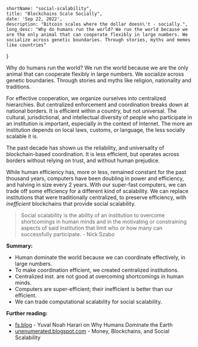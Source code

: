 
	shortName: "social-scalability",
	title: "Blockchains Scale Socially",
	date: 'Sep 22, 2022',
	description: "Bitcoin scales where the dollar doesn\'t - socially.",
    long_desc: "Why do humans run the world? We run the world because we are the only animal that can cooperate flexibly in large numbers. We socialize across genetic boundaries. Through stories, myths and memes like countries"
}

Why do humans run the world? We run the world because we are the only animal that can cooperate flexibly in large numbers. We socialize across genetic boundaries. Through stories and myths like religion, nationality and traditions.

For effective cooperation, we organize ourselves into centralized hierarchies. But centralized enforcement and coordination breaks down at national borders. It is efficient within a country, but not universal. The cultural, jurisdictional, and intellectual diversity of people who participate in an institution is important, especially in the context of Internet. The more an institution depends on local laws, customs, or language, the less socially scalable it is.

The past decade has shown us the reliability, and universality of blockchain-based coordination. It is less efficient, but operates across borders without relying on trust, and without human prejudice.

While human efficiency has, more or less, remained constant for the past thousand years, computers have been doubling in power and efficiency, and halving in size every 2 years. With our super-fast computers, we can trade off some efficiency for a different kind of scalability. We can replace institutions that were traditionally centralized, to preserve efficiency, with *inefficient* blockchains that provide social scalability.

> Social scalability is the ability of an institution to overcome shortcomings in human minds and in the motivating or constraining aspects of said institution that limit who or how many can successfully participate. - Nick Szabo

**Summary:**
- Human dominate the world because we can coordinate effectively, in large numbers.
- To make coordination efficient, we created centralized institutions.
- Centralized inst. are not good at overcoming shortcomings in human minds.
- Computers are super-efficient; their inefficient is better than our efficient.
- We can trade computational scalability for social scalability.

**Further reading:**
- [fs.blog](https://fs.blog/why-humans-dominate-earth/) - Yuval Noah Harari on Why Humans Dominate the Earth
- [unenumerated.blogspot.com](https://unenumerated.blogspot.com/2017/02/money-blockchains-and-social-scalability.html) - Money, Blockchains, and Social Scalability

